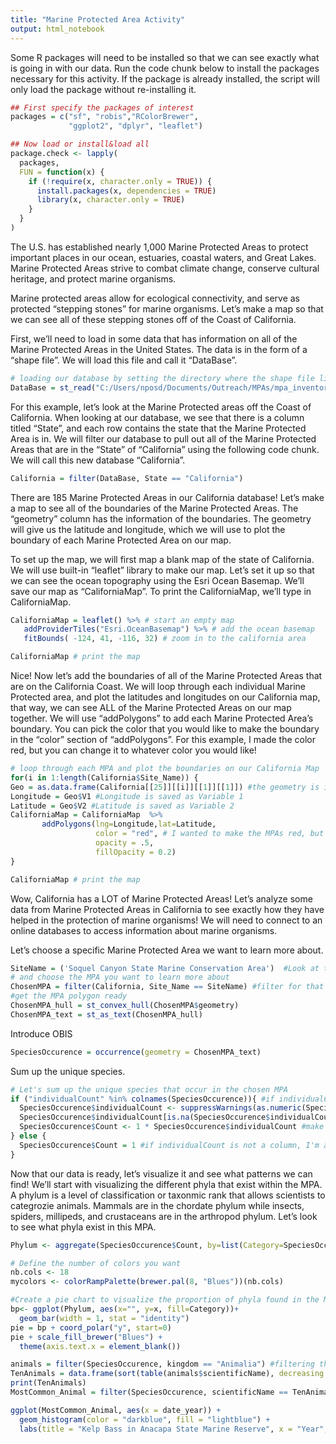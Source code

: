 ```yaml
---
title: "Marine Protected Area Activity"
output: html_notebook
---
```


Some R packages will need to be installed so that we can see exactly what is going in with our data. Run the code chunk below to install the packages necessary for this activity. If the package is already installed, the script will only load the package without re-installing it.

```r
## First specify the packages of interest
packages = c("sf", "robis","RColorBrewer",
             "ggplot2", "dplyr", "leaflet")

## Now load or install&load all
package.check <- lapply(
  packages,
  FUN = function(x) {
    if (!require(x, character.only = TRUE)) {
      install.packages(x, dependencies = TRUE)
      library(x, character.only = TRUE)
    }
  }
)
```


The U.S. has established nearly 1,000 Marine Protected Areas to protect important places in our ocean, estuaries, coastal waters, and Great Lakes. Marine Protected Areas strive to combat climate change, conserve cultural heritage, and protect marine organisms. 

Marine protected areas allow for ecological connectivity, and serve as protected "stepping stones" for marine organisms. Let's make a map so that we can see all of these stepping stones off of the Coast of California.

First, we'll need to load in some data that has information on all of the Marine Protected Areas in the United States. The data is in the form of a "shape file". We will load this file and call it "DataBase". 

```r
# loading our database by setting the directory where the shape file lives with the file extension (.shp)
DataBase = st_read("C:/Users/nposd/Documents/Outreach/MPAs/mpa_inventory_2014_public_shp.shp")
```

For this example, let's look at the Marine Protected areas off the Coast of California. When looking at our database, we see that there is a column titled "State", and each row contains the state that the Marine Protected Area is in. We will filter our database to pull out all of the Marine Protected Areas that are in the "State" of "California" using the following code chunk. We will call this new database "California". 

```r
California = filter(DataBase, State == "California")
```

There are 185 Marine Protected Areas in our California database! Let's make a map to see all of the boundaries of the Marine Protected Areas. The "geometry" column has the information of the boundaries. The geometry will give us the latitude and longitude, which we will use to plot the boundary of each Marine Protected Area on our map. 

To set up the map, we will first map a blank map of the state of California. We will use built-in "leaflet" library to make our map. Let's set it up so that we can see the ocean topography using the Esri Ocean Basemap. We'll save our map as "CaliforniaMap". To print the CaliforniaMap, we'll type in CaliforniaMap. 


```r
CaliforniaMap = leaflet() %>% # start an empty map
   addProviderTiles("Esri.OceanBasemap") %>% # add the ocean basemap 
   fitBounds( -124, 41, -116, 32) # zoom in to the california area

CaliforniaMap # print the map
```
Nice! Now let's add the boundaries of all of the Marine Protected Areas that are on the California Coast. We will loop through each individual Marine Protected area, and plot the latitudes and longitudes on our California map, that way, we can see ALL of the Marine Protected Areas on our map together. We will use "addPolygons" to add each Marine Protected Area's boundary. You can pick the color that you would like to make the boundary in the "color" section of "addPolygons". For this example, I made the color red, but you can change it to whatever color you would like!

```r

# loop through each MPA and plot the boundaries on our California Map
for(i in 1:length(California$Site_Name)) {
Geo = as.data.frame(California[[25]][[i]][[1]][[1]]) #the geometry is in the 25th column
Longitude = Geo$V1 #Longitude is saved as Variable 1
Latitude = Geo$V2 #Latitude is saved as Variable 2
CaliforniaMap = CaliforniaMap  %>% 
       addPolygons(lng=Longitude,lat=Latitude, 
                   color = "red", # I wanted to make the MPAs red, but you can put any colors you want!
                   opacity = .5, 
                   fillOpacity = 0.2)
}

CaliforniaMap # print the map
```

Wow, California has a LOT of Marine Protected Areas! Let's analyze some data from Marine Protected Areas in California to see exactly how they have helped in the protection of marine organisms! We will need to connect to an online databases to access information about marine organisms. 

Let's choose a specific Marine Protected Area we want to learn more about. 
```r
SiteName = ('Soquel Canyon State Marine Conservation Area')  #Look at the California data frame in your global environment...
# and choose the MPA you want to learn more about
ChosenMPA = filter(California, Site_Name == SiteName) #filter for that specific MPA
#get the MPA polygon ready
ChosenMPA_hull = st_convex_hull(ChosenMPA$geometry)
ChosenMPA_text = st_as_text(ChosenMPA_hull)
```

Introduce OBIS
```r
SpeciesOccurence = occurrence(geometry = ChosenMPA_text)
```

Sum up the unique species.
```r
# Let's sum up the unique species that occur in the chosen MPA
if ("individualCount" %in% colnames(SpeciesOccurence)){ #if individualCount is an available column..
  SpeciesOccurence$individualCount <- suppressWarnings(as.numeric(SpeciesOccurence$individualCount)) #introduces NAs
  SpeciesOccurence$individualCount[is.na(SpeciesOccurence$individualCount)] <- 1 #convert NANs to 1; I'm assuming that if it's listed, there was at least one count
  SpeciesOccurence$Count <- 1 * SpeciesOccurence$individualCount #make a new column for Counts of each species
} else {
  SpeciesOccurence$Count = 1 #if individualCount is not a column, I'm assuming that if it's listed there was at least 1 count
}
```

Now that our data is ready, let's visualize it and see what patterns we can find! 
We'll start with visualizing the different phyla that exist within the MPA. A phylum is a level of classification or taxonmic rank that allows scientists to categrozie animals. Mammals are in the chordate phylum while insects, spiders, millipeds, and crustaceans are in the arthropod phylum. Let's look to see what phyla exist in this MPA.

```r
Phylum <- aggregate(SpeciesOccurence$Count, by=list(Category=SpeciesOccurence$phylum),FUN=sum) #aggregate the data by phyla

# Define the number of colors you want
nb.cols <- 18
mycolors <- colorRampPalette(brewer.pal(8, "Blues"))(nb.cols)

#Create a pie chart to visualize the proportion of phyla found in the MPA
bp<- ggplot(Phylum, aes(x="", y=x, fill=Category))+
  geom_bar(width = 1, stat = "identity")
pie = bp + coord_polar("y", start=0)
pie + scale_fill_brewer("Blues") +
  theme(axis.text.x = element_blank())
```


```r

animals = filter(SpeciesOccurence, kingdom == "Animalia") #filtering the dataframe to pull out the animals
TenAnimals = data.frame(sort(table(animals$scientificName), decreasing = TRUE)[1:10]) #finding the 10 animals that occur most often in the dataframe
print(TenAnimals)
MostCommon_Animal = filter(SpeciesOccurence, scientificName == TenAnimals$Var1[[1]]) #since kelpbass is the most commonly occuring animal, pull out info on the kelp bass

ggplot(MostCommon_Animal, aes(x = date_year)) + 
  geom_histogram(color = "darkblue", fill = "lightblue") + 
  labs(title = "Kelp Bass in Anacapa State Marine Reserve", x = "Year", y = "# of Kelp Bass") # make a histogram showing the kelp bass count from 2006 through 2020


```


